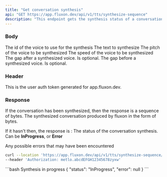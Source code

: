 ```yaml
---
title: "Get conversation synthesis"
api: "GET https://app.fluxon.dev/api/v1/tts/synthesize-sequence"
description: "This endpoint gets the synthesis status of a conversation"
---
```


### Body

<!-- voice_uuid: uuid::Uuid
text: String
pitch: Option<i16>
speed: Option<i16>
delay_after: Option<f32>
delay_before: Option<f32> -->

<ParamField path="voiceUuid" type="uuid">
  The id of the voice to use for the synthesis
</ParamField>

<ParamField path="text" type="uuid">
  The text to synthesize
</ParamField>

<ParamField path="pitch" type="u16">
  The pitch of the voice to be synthesized
</ParamField>

<ParamField path="speed" type="u16">
  The speed of the voice to be synthesized
</ParamField>

<ParamField path="delayAfter" type="f32">
  The gap after a synthesized voice. Is optional.
</ParamField>

<ParamField path="delayBefore" type="f32">
  The gap before a synthesized voice. Is optional.
</ParamField>

### Header

<ParamField header="Authorization" type="string">
  This is the user auth token generated for app.fluxon.dev.
</ParamField>

### Response

If the conversation has been synthesized, then the response is a sequence of bytes.
<ResponseField name="synthesized speech" type="file">
  The synthesized conversation produced by fluxon in the form of bytes.
</ResponseField>

If it hasn't then, the response is :
<ResponseField name="status" type="string">
  The status of the conversation synthesis. Can be **InProgress**, or **Error**
<RequestExample>

<ResponseField name="error" type="string">
  Any possible errors that may have been encountered
<RequestExample>

```bash Example Request
curl --location 'https://app.fluxon.dev/api/v1/tts/synthesize-sequence/3ae32dda-ff9d-450c-bea2-3feb313edb38' \
--header 'Authorization: metlo.abcdEFGH12345678zyxw'
```
</RequestExample>

<ResponseExample>
```bash Synthesis in progress
{
    "status": "InProgress",
    "error": null
}
```
</ResponseExample>